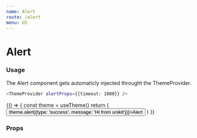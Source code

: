 ```yaml
---
name: Alert
route: /alert
menu: UI
---
```


# Alert

### Usage

The Alert component gets automaticly injected throught the ThemeProvider.

```bash
<ThemeProvider alertProps={{timeout: 1000}} />
```


<Playground>
{() => {
    const theme = useTheme()
    return (
      <Flex bg="background" p={30}>
        <Button onPress={() => theme.alert({type: 'success', message: 'Hi from unikit'})}>Alert</Button>  
      </Flex>
    )
  }}
    
</Playground>

### Props

<Props of={Alert} />
